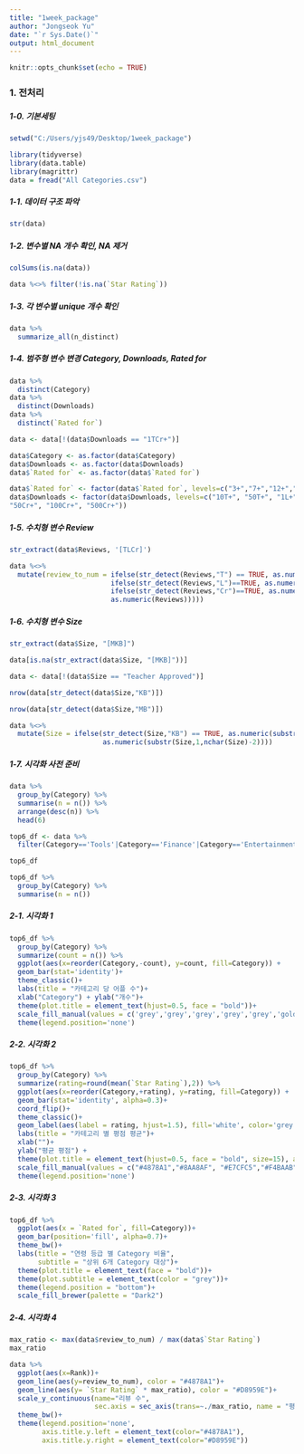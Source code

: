 ---
title: "1week_package"
author: "Jongseok Yu"
date: "`r Sys.Date()`"
output: html_document
---

```{r setup, include=FALSE}
knitr::opts_chunk$set(echo = TRUE)
```

### 1. 전처리
##### 1-0. 기본세팅
```{r}
setwd("C:/Users/yjs49/Desktop/1week_package")

library(tidyverse)
library(data.table)
library(magrittr)
data = fread("All Categories.csv")
```

##### 1-1. 데이터 구조 파악
```{r}
str(data)
```

##### 1-2. 변수별 NA 개수 확인, NA 제거
```{r}
colSums(is.na(data))
```
```{r}
data %<>% filter(!is.na(`Star Rating`))
```

##### 1-3. 각 변수별 unique 개수 확인
```{r}
data %>%
  summarize_all(n_distinct)
```

##### 1-4. 범주형 변수 변경 Category, Downloads, Rated for
```{r}
data %>%
  distinct(Category)
data %>%
  distinct(Downloads)
data %>%
  distinct(`Rated for`)

data <- data[!(data$Downloads == "1TCr+")]
```

```{r}
data$Category <- as.factor(data$Category)
data$Downloads <- as.factor(data$Downloads)
data$`Rated for` <- as.factor(data$`Rated for`)
```

```{r}
data$`Rated for` <- factor(data$`Rated for`, levels=c("3+","7+","12+","16+","18+"))
data$Downloads <- factor(data$Downloads, levels=c("10T+", "50T+", "1L+", "5L+", "10L+", "50L+", "1Cr+", "5Cr+", "10Cr+",
"50Cr+", "100Cr+", "500Cr+"))
```

##### 1-5. 수치형 변수 Review
```{r}
str_extract(data$Reviews, '[TLCr]')
```


```{r}
data %<>%
  mutate(review_to_num = ifelse(str_detect(Reviews,"T") == TRUE, as.numeric(substr(Reviews,1,nchar(Reviews)-1)) * 1000,
                         ifelse(str_detect(Reviews,"L")==TRUE, as.numeric(substr(Reviews,1,nchar(Reviews)-1)) * 100000,
                         ifelse(str_detect(Reviews,"Cr")==TRUE, as.numeric(substr(Reviews,1,nchar(Reviews)-2)) * 10000000,
                         as.numeric(Reviews)))))
```

##### 1-6. 수치형 변수 Size
```{r}
str_extract(data$Size, "[MKB]")
```

```{r}
data[is.na(str_extract(data$Size, "[MKB]"))]
```

```{r}
data <- data[!(data$Size == "Teacher Approved")]
```

```{r}
nrow(data[str_detect(data$Size,"KB")])
```

```{r}
nrow(data[str_detect(data$Size,"MB")])
```

```{r}
data %<>%
  mutate(Size = ifelse(str_detect(Size,"KB") == TRUE, as.numeric(substr(Size,1,nchar(Size)-2)) / 1024,
                       as.numeric(substr(Size,1,nchar(Size)-2))))
```

##### 1-7. 시각화 사전 준비
```{r}
data %>%
  group_by(Category) %>%
  summarise(n = n()) %>%
  arrange(desc(n)) %>%
  head(6)
```

```{r}
top6_df <- data %>%
  filter(Category=='Tools'|Category=='Finance'|Category=='Entertainment'|Category=='Social'|Category=='Shopping'|Category=='Productivity')
```

```{r}
top6_df

top6_df %>%
  group_by(Category) %>%
  summarise(n = n())
```

##### 2-1. 시각화 1
```{r}
top6_df %>%
  group_by(Category) %>%
  summarize(count = n()) %>%
  ggplot(aes(x=reorder(Category,-count), y=count, fill=Category)) +
  geom_bar(stat='identity')+
  theme_classic()+
  labs(title = "카테고리 당 어플 수")+
  xlab("Category") + ylab("개수")+
  theme(plot.title = element_text(hjust=0.5, face = "bold"))+
  scale_fill_manual(values = c('grey','grey','grey','grey','grey','goldenrod1'))+
  theme(legend.position='none')
```
##### 2-2. 시각화 2
```{r}
top6_df %>%
  group_by(Category) %>%
  summarize(rating=round(mean(`Star Rating`),2)) %>%
  ggplot(aes(x=reorder(Category,+rating), y=rating, fill=Category)) +
  geom_bar(stat='identity', alpha=0.3)+
  coord_flip()+
  theme_classic()+
  geom_label(aes(label = rating, hjust=1.5), fill='white', color='grey')+
  labs(title = "카테고리 별 평점 평균")+
  xlab("")+
  ylab("평균 평점") +
  theme(plot.title = element_text(hjust=0.5, face = "bold", size=15), axis.title = element_text(size = 10))+
  scale_fill_manual(values = c("#4878A1","#8AA8AF", "#E7CFC5","#F4BAAB","#D8959E","#7B7092"))+
  theme(legend.position='none')
```

##### 2-3. 시각화 3
```{r}
top6_df %>%
  ggplot(aes(x = `Rated for`, fill=Category))+
  geom_bar(position='fill', alpha=0.7)+
  theme_bw()+
  labs(title = "연령 등급 별 Category 비율",
       subtitle = "상위 6개 Category 대상")+
  theme(plot.title = element_text(face = "bold"))+
  theme(plot.subtitle = element_text(color = "grey"))+
  theme(legend.position = "bottom")+
  scale_fill_brewer(palette = "Dark2")
```

##### 2-4. 시각화 4
```{r}
max_ratio <- max(data$review_to_num) / max(data$`Star Rating`)
max_ratio
```

```{r}
data %>%
  ggplot(aes(x=Rank))+
  geom_line(aes(y=review_to_num), color = "#4878A1")+
  geom_line(aes(y= `Star Rating` * max_ratio), color = "#D8959E")+
  scale_y_continuous(name="리뷰 수",
                     sec.axis = sec_axis(trans=~./max_ratio, name = "평점"))+
  theme_bw()+
  theme(legend.position='none',
        axis.title.y.left = element_text(color="#4878A1"),
        axis.title.y.right = element_text(color="#D8959E"))
```
